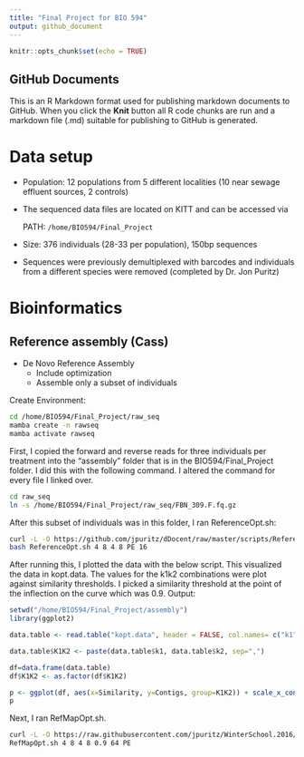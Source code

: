 ```yaml
---
title: "Final Project for BIO 594"
output: github_document
---
```


```r
knitr::opts_chunk$set(echo = TRUE)
```

## GitHub Documents

This is an R Markdown format used for publishing markdown documents to GitHub. When you click the **Knit** button all R code chunks are run and a markdown file (.md) suitable for publishing to GitHub is generated.

# Data setup
* Population: 12 populations from 5 different localities (10 near sewage effluent sources, 2 controls)
* The sequenced data files are located on KITT and can be accessed via

  PATH:  `/home/BIO594/Final_Project`
* Size: 376 individuals (28-33 per population), 150bp sequences
* Sequences were previously demultiplexed with barcodes and individuals from a different species were removed (completed by Dr. Jon Puritz)

# Bioinformatics

## Reference assembly (Cass)
   * De Novo Reference Assembly 
      * Include optimization
      * Assemble only a subset of individuals
      
Create Environment:
```bash
cd /home/BIO594/Final_Project/raw_seq
mamba create -n rawseq
mamba activate rawseq
```
First, I copied the forward and reverse reads for three individuals per treatment into the "assembly" folder that is in the BIO594/Final_Project folder. I did this with the following command. I altered the command for every file I linked over.

```bash
cd raw_seq
ln -s /home/BIO594/Final_Project/raw_seq/FBN_309.F.fq.gz
```

After this subset of individuals was in this folder, I ran ReferenceOpt.sh:
```bash
curl -L -O https://github.com/jpuritz/dDocent/raw/master/scripts/ReferenceOpt.sh
bash ReferenceOpt.sh 4 8 4 8 PE 16
```
After running this, I plotted the data with the below script. This visualized the data in kopt.data. The values for the k1k2 combinations were plot against similarity thresholds. I picked a similarity threshold at the point of the inflection on the curve which was 0.9.
Output:
```r
setwd("/home/BIO594/Final_Project/assembly")
library(ggplot2)

data.table <- read.table("kopt.data", header = FALSE, col.names= c("k1","k2","Similarity", "Contigs"))

data.table$K1K2 <- paste(data.table$k1, data.table$k2, sep=",")

df=data.frame(data.table)
df$K1K2 <- as.factor(df$K1K2)

p <- ggplot(df, aes(x=Similarity, y=Contigs, group=K1K2)) + scale_x_continuous(breaks=seq(0.8,0.98,0.01)) + geom_line(aes(colour = K1K2))
p
```
Next, I ran RefMapOpt.sh. 
```bash
curl -L -O https://raw.githubusercontent.com/jpuritz/WinterSchool.2016/master/RefMapOpt.sh
RefMapOpt.sh 4 8 4 8 0.9 64 PE
```